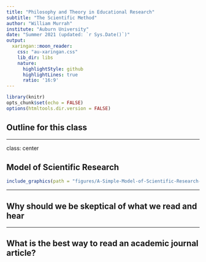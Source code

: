 ```yaml
---
title: "Philosophy and Theory in Educational Research"
subtitle: "The Scientific Method"
author: "William Murrah"
institute: "Auburn University"
date: "Summer 2021 (updated: `r Sys.Date()`)"
output:
  xaringan::moon_reader:
    css: "au-xaringan.css"
    lib_dir: libs
    nature:
      highlightStyle: github
      highlightLines: true
      ratio: '16:9'
---
```



```r
library(knitr)
opts_chunk$set(echo = FALSE)
options(htmltools.dir.version = FALSE)
```

## Outline for this class



---

class: center

## Model of Scientific Research

```r
include_graphics(path = "figures/A-Simple-Model-of-Scientific-Research-in-Psychology.png")
```

---

## Why should we be skeptical of what we read and hear 


---

## What is the best way to read an academic journal article?




